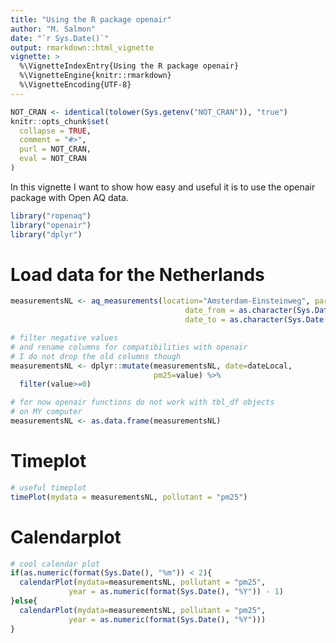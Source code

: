 ---
title: "Using the R package openair"
author: "M. Salmon"
date: "`r Sys.Date()`"
output: rmarkdown::html_vignette
vignette: >
  %\VignetteIndexEntry{Using the R package openair}
  %\VignetteEngine{knitr::rmarkdown}
  %\VignetteEncoding{UTF-8}
---

```{r, echo = FALSE, warning=FALSE, message=FALSE}
NOT_CRAN <- identical(tolower(Sys.getenv("NOT_CRAN")), "true")
knitr::opts_chunk$set(
  collapse = TRUE,
  comment = "#>",
  purl = NOT_CRAN,
  eval = NOT_CRAN
)
```

In this vignette I want to show how easy and useful it is to use the openair package with Open AQ data.

```{r, warning=FALSE, message=FALSE}
library("ropenaq")
library("openair")
library("dplyr")

```

# Load data for the Netherlands

```{r}
measurementsNL <- aq_measurements(location="Amsterdam-Einsteinweg", parameter="pm25",
                                       date_from = as.character(Sys.Date() - 100),
                                       date_to = as.character(Sys.Date()))

# filter negative values
# and rename columns for compatibilities with openair
# I do not drop the old columns though
measurementsNL <- dplyr::mutate(measurementsNL, date=dateLocal,
                                pm25=value) %>%
  filter(value>=0)

# for now openair functions do not work with tbl_df objects
# on MY computer
measurementsNL <- as.data.frame(measurementsNL)
```

# Timeplot

```{r, fig.width=7, fig.height=4}
# useful timeplot
timePlot(mydata = measurementsNL, pollutant = "pm25")

```

# Calendarplot

```{r, fig.width=7, fig.height=4}
# cool calendar plot 
if(as.numeric(format(Sys.Date(), "%m")) < 2){
  calendarPlot(mydata=measurementsNL, pollutant = "pm25",
             year = as.numeric(format(Sys.Date(), "%Y")) - 1)
}else{
  calendarPlot(mydata=measurementsNL, pollutant = "pm25",
             year = as.numeric(format(Sys.Date(), "%Y")))
}


```

